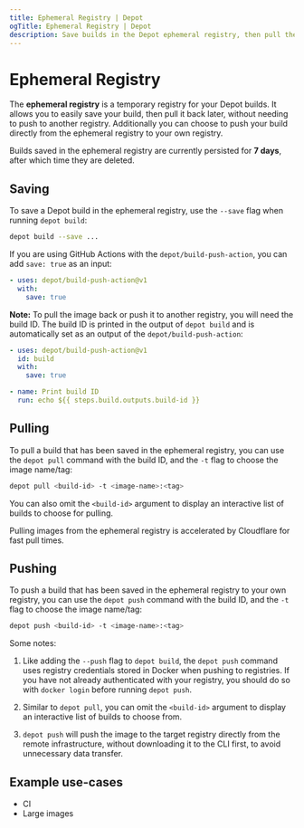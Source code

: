 ```yaml
---
title: Ephemeral Registry | Depot
ogTitle: Ephemeral Registry | Depot
description: Save builds in the Depot ephemeral registry, then pull them down to your local machine or push them to your own registry after.
---
```


# Ephemeral Registry

The **ephemeral registry** is a temporary registry for your Depot builds. It allows you to easily save your build, then pull it back later, without needing to push to another registry. Additionally you can choose to push your build directly from the ephemeral registry to your own registry.

Builds saved in the ephemeral registry are currently persisted for **7 days**, after which time they are deleted.

## Saving

To save a Depot build in the ephemeral registry, use the `--save` flag when running `depot build`:

```bash
depot build --save ...
```

If you are using GitHub Actions with the `depot/build-push-action`, you can add `save: true` as an input:

```yaml
- uses: depot/build-push-action@v1
  with:
    save: true
```

**Note:** To pull the image back or push it to another registry, you will need the build ID. The build ID is printed in the output of `depot build` and is automatically set as an output of the `depot/build-push-action`:

```yaml
- uses: depot/build-push-action@v1
  id: build
  with:
    save: true

- name: Print build ID
  run: echo ${{ steps.build.outputs.build-id }}
```

## Pulling

To pull a build that has been saved in the ephemeral registry, you can use the `depot pull` command with the build ID, and the `-t` flag to choose the image name/tag:

```bash
depot pull <build-id> -t <image-name>:<tag>
```

You can also omit the `<build-id>` argument to display an interactive list of builds to choose for pulling.

Pulling images from the ephemeral registry is accelerated by Cloudflare for fast pull times.

## Pushing

To push a build that has been saved in the ephemeral registry to your own registry, you can use the `depot push` command with the build ID, and the `-t` flag to choose the image name/tag:

```bash
depot push <build-id> -t <image-name>:<tag>
```

Some notes:

1. Like adding the `--push` flag to `depot build`, the `depot push` command uses registry credentials stored in Docker when pushing to registries. If you have not already authenticated with your registry, you should do so with `docker login` before running `depot push`.

2. Similar to `depot pull`, you can omit the `<build-id>` argument to display an interactive list of builds to choose from.

3. `depot push` will push the image to the target registry directly from the remote infrastructure, without downloading it to the CLI first, to avoid unnecessary data transfer.

## Example use-cases

- CI
- Large images
